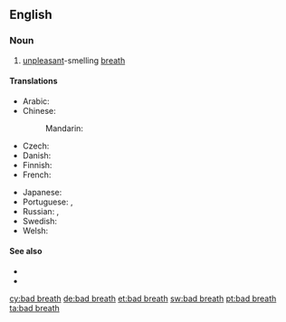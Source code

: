 ==English==

===Noun===
{{wikipedia}}
{{head|en|noun}}

# [[unpleasant]]-smelling [[breath]]

====Translations====
{{trans-top|unpleasant breath}}
* Arabic: {{t|ar|بَخَر|m}}
* Chinese:
*: Mandarin: {{t+|cmn|口臭|tr=kǒuchòu|sc=Hani}}
* Czech: {{t|cs|zápach z úst|m}}
* Danish: {{t|da|dårlig ånde|c}}
* Finnish: {{t|fi|pahanhajuinen}} {{t+|fi|hengitys}}
* French: {{t|fr|mauvaise haleine}}
{{trans-mid}}
* Japanese: {{t+|ja|口臭|tr=こうしゅう, kōshū}}
* Portuguese: {{t|pt|[[mau]] [[hálito]]|m}}, {{t+|pt|halitose|f}}
* Russian: {{t|ru|неприя́тный за́пах и́зо рта́|m}}, {{t|ru|галито́з|m}}
* Swedish: {{t|sv|dålig andedräkt|c}}
* Welsh: {{t+|cy|anadl ddrwg|f}}
{{trans-bottom}}

====See also====
* {{l|en|halitosis}}
* {{l|en|ozostomia}}

[[cy:bad breath]]
[[de:bad breath]]
[[et:bad breath]]
[[sw:bad breath]]
[[pt:bad breath]]
[[ta:bad breath]]